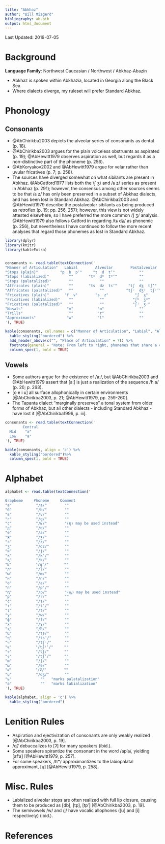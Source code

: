 ```yaml
---
title: "Abkhaz"
author: "Bill Mizgerd"
bibliography: ab.bib
output: html_document
---
```


Last Updated: 2019-07-05

# Background

**Language Family**: Northwest Caucasian / Northwest / Abkhaz-Abazin

* Abkhaz is spoken within Abkhazia, located in Georgia along the Black Sea.
* Where dialects diverge, my ruleset will prefer Standard Abkhaz.

# Phonology

## Consonants

* @AbChirikba2003 depicts the alveolar series of consonants as dental (p. 18).
* @AbChirikba2003 argues for the plain voiceless obstruents as aspirated (p. 19); @AbHewitt1979 observes aspiration as well, but regards it as a non-distinctive part of the phoneme (p. 256).
* @AbKoryakov2002 and @AbHewitt1979 argue for velar rather than uvular fricatives (p. 7; p. 258).
* The sources have diverged somewhat on what sibilants are present in Abkhaz. @AbCatford1977 lists both the /ʃ ʒ/ and /ɕ ʑ/ series as present in Abkhaz (p. 291); however, the consensus among other sources seems to be that /ɕ ʑ/ has only been preserved in a subset of Abkhaz dialects, and has been lost in Standard Abkhaz. @AbChirikba2003 and @AbHewitt1979 describe the postalveolar sibilants as being produced as retroflex (p. 19; pp. 256, 257); however, this view is not widely attested elsewhere, so I have preferred the more common /ʃ ʒ/ analysis. @AbHewitt1979 also follows Catford in regarding /tɕ dʑ/ as phonemic (p. 256), but nevertheless I have continued to follow the more recent analyses that regard those phonemes as lost in Standard Abkhaz.

```r

library(dplyr)
library(knitr)
library(kableExtra)


consonants <- read.table(textConnection('
"Manner of Articulation"   Labial        Alveolar        Postalveolar     Palatal       Velar        Uvular     Pharyngeal
"Stops (plain)"          "p  b  pʼ"     "t  d  tʼ"           ""             ""       "k  ɡ  kʼ"        "qʼ"        "ʡ"
"Stops (labialized)"         ""       "tʷ  dʷ  tʷʼ"          ""             ""      "kʷ  ɡʷ  kʷʼ"     "qʷʼ"        ""
"Stops (palatalized)"        ""            ""                ""             ""      "kʲ  ɡʲ  kʲʼ"     "qʲʼ"        ""
"Affricates (plain)"         ""       "ts  dz  tsʼ"     "tʃ  dʒ  tʃʼ"       ""           ""             ""         ""
"Affricates (palatalized)"   ""            ""          "tʃʲ  dʒʲ  tʃʲʼ"     ""           ""             ""         ""
"Fricatives (plain)"       "f  v"        "s  z"            "ʃ  ʒ"           ""           ""           "χ  ʁ"       "ħ"
"Fricatives (labialized)"    ""            ""             "ʃʷ  ʒʷ"          ""           ""          "χʷ  ʁʷ"      "ħʷ"
"Fricatives (palatalized)"   ""            ""             "ʃʲ  ʒʲ"          ""           ""          "χʲ  ʁʲ"      ""
"Nasals"                    "m"           "n"                ""             ""           ""             ""         ""
"Trills"                     ""           "r"                ""             ""           ""             ""         ""
"Approximants"              "w"           "l"                ""             "j"          ""             ""         ""
'), TRUE)

kable(consonants, col.names = c("Manner of Articulation", "Labial", "Alveolar", "Postalveolar", "Palatal", "Velar", "Uvular", "Pharyngeal"), align = 'c') %>%
  kable_styling("bordered") %>%
  add_header_above(c("", "Place of Articulation" = 7)) %>%
  footnote(general = "Note: From left to right, phonemes that share a cell are voiceless, voiced, and ejective. If a cell only contains two phonemes, they are voiceless and voiced.", general_title = "") %>%
  column_spec(1, bold = TRUE)
```

## Vowels

* Some authors argue for the existence of /aː/, but @AbChirikba2003 and @AbHewitt1979 assert that [aː] is just a realization of the sequence /ħ a/ (p. 20; p. 263).
* [o e i u] all surface allophonically in certain environments [@AbChirikba2003, p. 21; @AbHewitt1979, pp. 259-260].
* The Tapanta dialect "marginally preserves" a tonal system from older forms of Abkhaz, but all other dialects - including Standard Abkhaz - have lost it [@AbChirikba1996, p. iii].

```r

consonants <- read.table(textConnection('
        Central
  Mid    "ə"
  Low    "a"
'), TRUE)

kable(consonants, align = 'c') %>%
  kable_styling("bordered")%>%
  column_spec(1, bold = TRUE)
```

# Alphabet

```r

alphabet <- read.table(textConnection('

Grapheme     Phoneme     Comment   
"а"           "/a/"        ""
"б"           "/b/"        ""
"в"           "/v/"        ""
"г"           "/ɡ/"        ""
"ӷ"           "/ʁ/"        "⟨ҕ⟩ may be used instead"
"д"           "/d/"        ""
"е"           "/a/"        ""
"ж"           "/ʒ/"        ""
"з"           "/z/"        ""
"ӡ"           "/dz/"       ""
"и"           "/j/"        ""
"к"           "/kʼ/"       ""
"қ"           "/k/"        ""
"ҟ"           "/qʼ/"       ""
"л"           "/l/"        ""
"м"           "/m/"        ""
"н"           "/n/"        ""
"о"           "/a/"        ""
"п"           "/pʼ/"       ""
"ԥ"           "/p/"        "⟨ҧ⟩ may be used instead"
"р"           "/r/"        ""
"с"           "/s/"        ""
"т"           "/tʼ/"       ""
"ҭ"           "/t/"        ""
"у"           "/w/"        ""
"ф"           "/f/"        ""
"х"           "/χ/"        ""
"ҳ"           "/ħ/"        ""
"ц"           "/ts/"       ""
"ҵ"           "/tsʼ/"      ""
"ч"           "/tʃʲ/"      ""
"ҷ"           "/tʃʲʼ/"     ""
"ҽ"           "/tʃ/"       ""
"ҿ"           "/tʃʼ/"      ""
"ш"           "/ʃ/"        ""
"ы"           "/ə/"        ""
"ҩ"           "/ʡ/"        ""
"џ"           "/dʒ/"       ""
"ь"             ""   "marks palatalization"  
"ә"             ""   "marks labialization"
'), TRUE)

kable(alphabet, align = 'c') %>%
  kable_styling("bordered")
```

# Lenition Rules

* Aspiration and ejectivization of consonants are only weakly realized [@AbChirikba2003, p. 19].
* /qʼ/ debuccalizes to [ʔ] for many speakers (ibid.).
* Some speakers spirantize the consonant in the word /apʼa/, yielding [afʼa] [@AbHewitt1979, p. 257].
* For some speakers, /ħʷ/ approximantizes to the labiopalatal approximant, [ɥ] [@AbHewitt1979, p. 258].

# Misc. Rules

* Labialized alveolar stops are often realized with full lip closure, causing them to be produced as [db], [tp], [tpʼ] [@AbChirikba2003, p. 19].
* The semivowels /w/ and /j/ have vocalic allophones ([u] and [i] respectively) (ibid.).

# References
